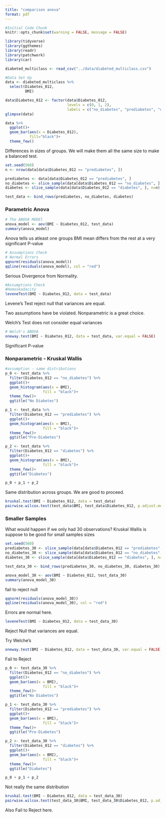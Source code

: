 ```yaml
---
title: "comparison anova"
format: pdf
---
```


```r
#Initial Code Chunk
knitr::opts_chunk$set(warning = FALSE, message = FALSE)

library(tidyverse)
library(ggthemes)
library(readr)
library(patchwork)
library(car)

diabeted_multiclass <- read_csv("../data/diabeted_multiclass.csv")
```

```r
#Data Set Up
data <- diabeted_multiclass %>% 
  select(Diabetes_012,
         BMI)

data$Diabetes_012 <- factor(data$Diabetes_012,
                            levels = c(0, 1, 2),
                            labels = c("no_diabetes", "prediabetes", "diabetes"))
glimpse(data)
```

```r
data %>% 
  ggplot()+
  geom_bar(aes(x = Diabetes_012),
           fill="black")+
  theme_few()
```
Differences in sizes of groups. We will make them all the same size to make a balanced test.


```r
set.seed(560)
n <- nrow(data[data$Diabetes_012 == "prediabetes", ])

prediabetes <- data[data$Diabetes_012 == "prediabetes", ]
no_diabetes <- slice_sample(data[data$Diabetes_012 == "no_diabetes", ], n=n)
diabetes <- slice_sample(data[data$Diabetes_012 == "diabetes", ], n=n)

test_data <- bind_rows(prediabetes, no_diabetes, diabetes)
```



### Parametric Anova

```r
# The ANOVA MODEl
anova_model <- aov(BMI ~ Diabetes_012, test_data)
summary(anova_model)
```
Anova tells us atleast one groups BMI mean differs from the rest at a very significant P-value

```r
# Assumptions Check
# Normal Errors
qqnorm(residuals(anova_model))
qqline(residuals(anova_model), col = "red")
```
Serious Divergence from Normality. 

```r
#Assumptions Check
#Homoskadacity
leveneTest(BMI ~ Diabetes_012, data = test_data)
```
Levene's Test reject null that variances are equal. 

Two assumptions have be violated. Nonparametric is a great choice.

Welch's Test does not consider equal variances
```r
# Welch's ANOVA
oneway.test(BMI ~ Diabetes_012, data = test_data, var.equal = FALSE)
```
Significant P-value

### Nonparametric - Kruskal Wallis

```r
#assumption - same distributions
p_0 <- test_data %>% 
  filter(Diabetes_012 == "no_diabetes") %>% 
  ggplot()+
  geom_histogram(aes(x = BMI),
                 fill = "black")+
  theme_few()+
  ggtitle("No Diabetes")

p_1 <- test_data %>% 
  filter(Diabetes_012 == "prediabetes") %>% 
  ggplot()+
  geom_histogram(aes(x = BMI),
                 fill = "black")+
  theme_few()+
  ggtitle("Pre-Diabetes")

p_2 <- test_data %>% 
  filter(Diabetes_012 == "diabetes") %>% 
  ggplot()+
  geom_histogram(aes(x = BMI),
                 fill = "black")+
  theme_few()+
  ggtitle("Diabetes")

p_0 + p_1 + p_2
```

Same distribution across groups. We are good to proceed.

```r
kruskal.test(BMI ~ Diabetes_012, data = test_data)
pairwise.wilcox.test(test_data$BMI, test_data$Diabetes_012, p.adjust.method = "bonferroni")
```

### Smaller Samples

What would happen if we only had 30 observations? Kruskal Wallis is suppose to be good for small samples sizes

```r
set.seed(560)
prediabetes_30 <- slice_sample(data[data$Diabetes_012 == "prediabetes", ], n=10)
no_diabetes_30 <- slice_sample(data[data$Diabetes_012 == "no_diabetes", ], n=10)
diabetes_30 <- slice_sample(data[data$Diabetes_012 == "diabetes", ], n=10)

test_data_30 <- bind_rows(prediabetes_30, no_diabetes_30, diabetes_30)
```

```r
anova_model_30 <- aov(BMI ~ Diabetes_012, test_data_30)
summary(anova_model_30)
```
fail to reject null


```r
qqnorm(residuals(anova_model_30))
qqline(residuals(anova_model_30), col = "red")
```
Errors are normal here.

```r
leveneTest(BMI ~ Diabetes_012, data = test_data_30)
```
Reject Null that variances are equal.

Try Welche's

```r
oneway.test(BMI ~ Diabetes_012, data = test_data_30, var.equal = FALSE)
```
Fail to Reject

```r
p_0 <- test_data_30 %>% 
  filter(Diabetes_012 == "no_diabetes") %>% 
  ggplot()+
  geom_bar(aes(x = BMI),
                 fill = "black")+
  theme_few()+
  ggtitle("No Diabetes")

p_1 <- test_data_30 %>% 
  filter(Diabetes_012 == "prediabetes") %>% 
  ggplot()+
  geom_bar(aes(x = BMI),
                 fill = "black")+
  theme_few()+
  ggtitle("Pre-Diabetes")

p_2 <- test_data_30 %>% 
  filter(Diabetes_012 == "diabetes") %>% 
  ggplot()+
  geom_bar(aes(x = BMI),
                 fill = "black")+
  theme_few()+
  ggtitle("Diabetes")

p_0 + p_1 + p_2
```

Not really the same distribution

```r
kruskal.test(BMI ~ Diabetes_012, data = test_data_30)
pairwise.wilcox.test(test_data_30$BMI, test_data_30$Diabetes_012, p.adjust.method = "bonferroni")
```
Also Fail to Reject here.
